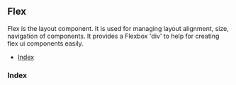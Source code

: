 ## Flex

Flex is the layout component. It is used for managing layout alignment, size, navigation of components. It provides a Flexbox 'div' to help for creating flex ui components easily.

- [Index](#index)

### Index

<Story id="label--index" />
